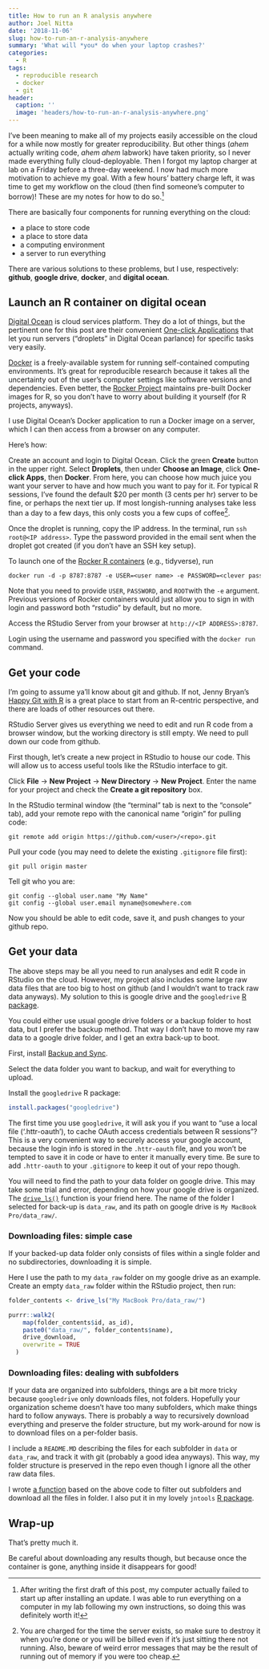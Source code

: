 ```yaml
---
title: How to run an R analysis anywhere
author: Joel Nitta
date: '2018-11-06'
slug: how-to-run-an-r-analysis-anywhere
summary: 'What will *you* do when your laptop crashes?'
categories:
  - R
tags:
  - reproducible research
  - docker
  - git
header:
  caption: ''
  image: 'headers/how-to-run-an-r-analysis-anywhere.png'
---
```

<!-- use a scroll box for wide output --> 
<!-- https://stackoverflow.com/questions/36845178/width-of-r-code-chunk-output-in-rmarkdown-files-knitr-ed-to-html --> 
<style>
pre {
  overflow-x: auto;
}
pre code {
  word-wrap: normal;
  white-space: pre;
}
</style>

I've been meaning to make all of my projects easily accessible on the cloud for a while now mostly for greater reproducibility. But other things (*ahem* actually writing code, *ahem ahem* labwork) have taken priority, so I never made everything fully cloud-deployable. Then I forgot my laptop charger at lab on a Friday before a three-day weekend. I now had much more motivation to achieve my goal. With a few hours' battery charge left, it was time to get my workflow on the cloud (then find someone's computer to borrow)! These are my notes for how to do so.[^1]

There are basically four components for running everything on the cloud: 

- a place to store code
- a place to store data
- a computing environment
- a server to run everything

There are various solutions to these problems, but I use, respectively: __github__, __google drive__, __docker__, and __digital ocean__.

## Launch an R container on digital ocean

[Digital Ocean](https://www.digitalocean.com) is cloud services platform. They do a lot of things, but the pertinent one for this post are their convenient [One-click Applications](https://www.digitalocean.com/docs/one-clicks/) that let you run servers ("droplets" in Digital Ocean parlance) for specific tasks very easily.

[Docker](https://www.docker.com/) is a freely-available system for running self-contained computing environments. It's great for reproducible research because it takes all the uncertainty out of the user's computer settings like software versions and dependencies. Even better, the [Rocker Project](https://www.rocker-project.org) maintains pre-built Docker images for R, so you don't have to worry about building it yourself (for R projects, anyways).

I use Digital Ocean's Docker application to run a Docker image on a server, which I can then access from a browser on any computer.

Here's how:

Create an account and login to Digital Ocean. Click the green __Create__ button in the upper right. Select __Droplets__, then under __Choose an Image__, click __One-click Apps__, then __Docker__. From here, you can choose how much juice you want your server to have and how much you want to pay for it. For typical R sessions, I've found the default $20 per month (3 cents per hr) server to be fine, or perhaps the next tier up. If most longish-running analyses take less than a day to a few days, this only costs you a few cups of coffee[^2].

Once the droplet is running, copy the IP address. In the terminal, run `ssh root@<IP address>`. Type the password provided in the email sent when the droplet got created (if you don't have an SSH key setup).

To launch one of the [Rocker R containers](https://www.rocker-project.org) (e.g., tidyverse), run

```console
docker run -d -p 8787:8787 -e USER=<user name> -e PASSWORD=<clever password> -e ROOT=true rocker/verse
```

Note that you need to provide `USER`, `PASSWORD`, and `ROOT`with the `-e` argument. Previous versions of Rocker containers would just allow you to sign in with login and password both "rstudio" by default, but no more.

Access the RStudio Server from your browser at `http://<IP ADDRESS>:8787`.

Login using the username and password you specified with the `docker run` command.

## Get your code

I'm going to assume ya'll know about git and github. If not, Jenny Bryan's [Happy Git with R](http://happygitwithr.com/) is a great place to start from an R-centric perspective, and there are loads of other resources out there.

RStudio Server gives us everything we need to edit and run R code from a browser window, but the working directory is still empty. We need to pull down our code from github. 

First though, let's create a new project in RStudio to house our code. This will allow us to access useful tools like the RStudio interface to git. 

Click __File__ &rightarrow; __New Project__ &rightarrow; __New Directory__ &rightarrow; __New Project__. Enter the name for your project and check the __Create a git repository__ box.

In the RStudio terminal window (the "terminal" tab is next to the "console" tab), add your remote repo with the canonical name "origin" for pulling code:

```console
git remote add origin https://github.com/<user>/<repo>.git
```

Pull your code (you may need to delete the existing `.gitignore` file first):

```console
git pull origin master
```

Tell git who you are:

```console
git config --global user.name "My Name"
git config --global user.email myname@somewhere.com
```

Now you should be able to edit code, save it, and push changes to your github repo.

## Get your data

The above steps may be all you need to run analyses and edit R code in RStudio on the cloud. However, my project also includes some large raw data files that are too big to host on github (and I wouldn't want to track raw data anyways). My solution to this is google drive and the `googledrive` [R package](https://googledrive.tidyverse.org/index.html).

You could either use usual google drive folders or a backup folder to host data, but I prefer the backup method. That way I don't have to move my raw data to a google drive folder, and I get an extra back-up to boot.

First, install [Backup and Sync](https://www.google.com/drive/download/backup-and-sync/).

Select the data folder you want to backup, and wait for everything to upload.

Install the `googledrive` R package:

```r
install.packages("googledrive")
```

The first time you use `googledrive`, it will ask you if you want to "use a local file ('.httr-oauth'), to cache OAuth access credentials between R sessions"? This is a very convenient way to securely access your google account, because the login info is stored in the `.httr-oauth` file, and you won't be tempted to save it in code or have to enter it manually every time. Be sure to add `.httr-oauth` to your `.gitignore`  to keep it out of your repo though.

You will need to find the path to your data folder on google drive. This may take some trial and error, depending on how your google drive is organized. The [`drive_ls()`](https://googledrive.tidyverse.org/reference/drive_ls.html) function is your friend here. The name of the folder I selected for back-up is `data_raw`, and its path on google drive is `My MacBook Pro/data_raw/`.

### Downloading files: simple case

If your backed-up data folder only consists of files within a single folder and no subdirectories, downloading it is simple.

Here I use the path to my `data_raw` folder on my google drive as an example. Create an empty `data_raw` folder within the RStudio project, then run:

```r
folder_contents <- drive_ls("My MacBook Pro/data_raw/")

purrr::walk2(
    map(folder_contents$id, as_id),
    paste0("data_raw/", folder_contents$name),
    drive_download,
    overwrite = TRUE
  )
```

### Downloading files: dealing with subfolders

If your data are organized into subfolders, things are a bit more tricky because `googledrive` only downloads files, not folders. Hopefully your organization scheme doesn't have too many subfolders, which make things hard to follow anyways. There is probably a way to recursively download everything and preserve the folder structure, but my work-around for now is to download files on a per-folder basis. 

I include a `README.MD` describing the files for each subfolder in `data` or `data_raw`, and track it with git (probably a good idea anyways). This way, my folder structure is preserved in the repo even though I ignore all the other raw data files.

I wrote [a function](https://gist.github.com/joelnitta/d38184c2554963d41587b910595ea081) based on the above code to filter out subfolders and download all the files in folder. I also put it in my lovely `jntools` [R package](https://github.com/joelnitta/jntools).

## Wrap-up

That's pretty much it. 

Be careful about downloading any results though, but because once the container is gone, anything inside it disappears for good!

[^1]: After writing the first draft of this post, my computer actually failed to start up after installing an update. I was able to run everything on a computer in my lab following my own instructions, so doing this was definitely worth it! 

[^2]: You are charged for the time the server exists, so make sure to destroy it when you're done or you will be billed even if it's just sitting there not running. Also, beware of weird error messages that may be the result of running out of memory if you were too cheap.